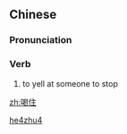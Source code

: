 ==Chinese==
{{zh-forms}}

===Pronunciation===
{{zh-pron
|m=hèzhù
|cat=v
}}

===Verb===
{{zh-verb}}

# {{lb|zh|archaic}} to yell at someone to stop

[[Category:Mandarin archaic terms|he4zhu4]]

[[zh:喝住]]